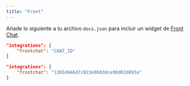 ```yaml
---
title: "Front"
---
```


Añade lo siguiente a tu archivo `docs.json` para incluir un widget de [Front Chat](https://front.com).

<CodeGroup>

```json Opciones de integración en docs.json
"integrations": {
    "frontchat": "CHAT_ID"
}
```

```json Ejemplo
"integrations": {
    "frontchat": "1365d046d7c023e9b030ce90d02d093a"
}
```

</CodeGroup>
